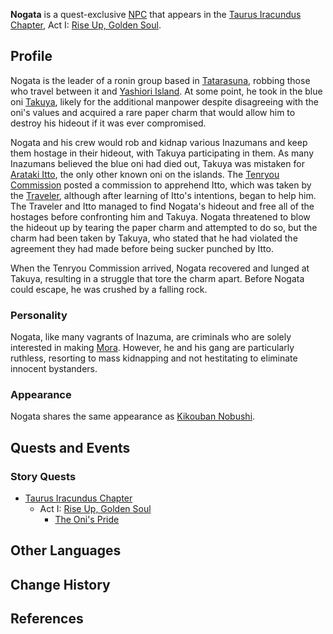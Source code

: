{{Character Infobox
|type             = Quest NPC
|image            = NPC Nogata.png
|deceased         = Killed by falling rocks in [[The Oni's Pride]]
|region           = Inazuma
|title            = Leader
|voiceEN          = [https://www.jdcvoices.com/ Jordan Dash Cruz]<ref>Twitter: [https://twitter.com/dashcruzva/status/1470812964907274244 EN VA Self Announcement]</ref>
}}
'''Nogata''' is a quest-exclusive [[NPC]] that appears in the [[Taurus Iracundus Chapter]], Act I: [[Rise Up, Golden Soul]].

==Profile==
Nogata is the leader of a ronin group based in [[Tatarasuna]], robbing those who travel between it and [[Yashiori Island]]. At some point, he took in the blue oni [[Takuya]], likely for the additional manpower despite disagreeing with the oni's values and acquired a rare paper charm that would allow him to destroy his hideout if it was ever compromised.

Nogata and his crew would rob and kidnap various Inazumans and keep them hostage in their hideout, with Takuya participating in them. As many Inazumans believed the blue oni had died out, Takuya was mistaken for  [[Arataki Itto]], the only other known oni on the islands. The [[Tenryou Commission]] posted a commission to apprehend Itto, which was taken by the [[Traveler]], although after learning of Itto's intentions, began to help him. The Traveler and Itto managed to find Nogata's hideout and free all of the hostages before confronting him and Takuya. Nogata threatened to blow the hideout up by tearing the paper charm and attempted to do so, but the charm had been taken by Takuya, who stated that he had violated the agreement they had made before being sucker punched by Itto.

When the Tenryou Commission arrived, Nogata recovered and lunged at Takuya, resulting in a struggle that tore the charm apart. Before Nogata could escape, he was crushed by a falling rock.

===Personality===
Nogata, like many vagrants of Inazuma, are criminals who are solely interested in making [[Mora]]. However, he and his gang are particularly ruthless, resorting to mass kidnapping and not hestitating to eliminate innocent bystanders.

===Appearance===
Nogata shares the same appearance as [[Nobushi: Kikouban|Kikouban Nobushi]].

==Quests and Events==
===Story Quests===
* [[Taurus Iracundus Chapter]]
** Act I: [[Rise Up, Golden Soul]]
*** [[The Oni's Pride]]

==Other Languages==
{{Other Languages|default_hidden = 1
|en      = Nogata
|zhs     = 野方
|zhs_rm  = Yěfāng
|zht     = 野方
|zht_rm  = Yěfāng
|ja      = 野方
|ja_rm   = Nogata
|ko      = 노가타
|ko_rm   = Nogata
|es      = Nogata
|fr      = Nogata
|ru      = Ногата
|th      = Nogata
|vi      = Nogata
|de      = Nogata
|id      = Nogata
|pt      = Nogata
}}

==Change History==
{{Change History|2.3}}

==References==
{{Reflist}}